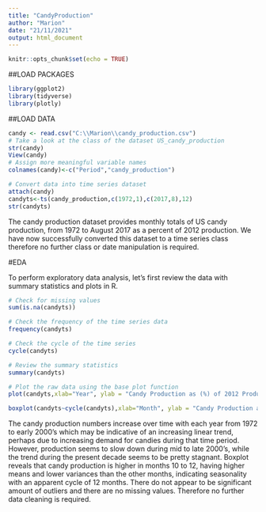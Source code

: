 ---
title: "CandyProduction"
author: "Marion"
date: "21/11/2021"
output: html_document
---

```{r setup, include=FALSE}
knitr::opts_chunk$set(echo = TRUE)
```

##LOAD PACKAGES
```{r}
library(ggplot2)
library(tidyverse)
library(plotly)
```
##LOAD DATA
```{r}
candy <- read.csv("C:\\Marion\\candy_production.csv")
# Take a look at the class of the dataset US_candy_production
str(candy)
View(candy)
# Assign more meaningful variable names
colnames(candy)<-c("Period","candy_production")

# Convert data into time series dataset
attach(candy)
candyts<-ts(candy_production,c(1972,1),c(2017,8),12)
str(candyts)
```
The candy production dataset provides monthly totals of US candy production, from 1972 to August 2017 as a percent of 2012 production. We have now successfully converted this dataset to a time series class therefore no further class or date manipulation is required.

#EDA

To perform exploratory data analysis, let's first review the data with summary statistics and plots in R.

```{r}
# Check for missing values
sum(is.na(candyts))

# Check the frequency of the time series data
frequency(candyts)

# Check the cycle of the time series
cycle(candyts)

# Review the summary statistics
summary(candyts)

# Plot the raw data using the base plot function
plot(candyts,xlab="Year", ylab = "Candy Production as (%) of 2012 Production",main="Monthly US Candy Production from 1972 to 2017")

```
```{r}
boxplot(candyts~cycle(candyts),xlab="Month", ylab = "Candy Production as (%) of 2012 Production" ,main ="Monthly US Candy Production from 1972 to 2017")

```

The candy production numbers increase over time with each year from 1972 to early 2000's which may be indicative of an increasing linear trend, perhaps due to increasing demand for candies during that time period. However, production seems to slow down during mid to late 2000's, while the trend during the present decade seems to be pretty stagnant.
Boxplot reveals that candy production is higher in months 10 to 12, having higher means and lower variances than the other months, indicating seasonality with an apparent cycle of 12 months.
There do not appear to be significant amount of outliers and there are no missing values. Therefore no further data cleaning is required.

